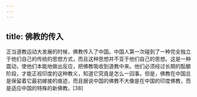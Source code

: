 ```yaml
---
---
---
```

title: 佛教的传入
---



正当道教运动大发展的时候，佛教传入了中国。中国人第一次碰到了一种完全独立于他们自己的传统的思想方式，而且这种思想并不亚于他们自己的思想。这是一种震动，使他们本能地做出反应，把佛教吸收到道教中来。他们必须经过长期的酝酿阶段，才能正视印度的这种教义，知道它究竟是怎么一回事。但是，佛教在中国总是保留着它最初嫁接的痕迹，而且据说中国的佛教不大像是在中国的印度佛教，而是适应中国的特殊的新佛教。[38]